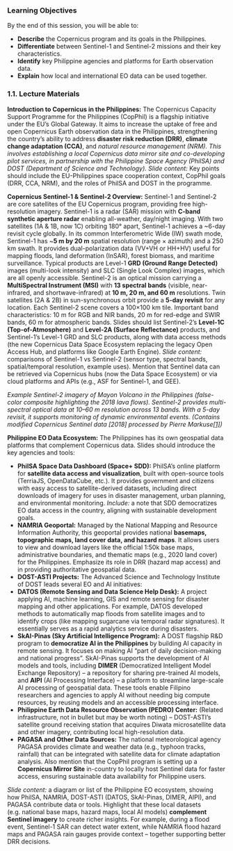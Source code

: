### Learning Objectives

By the end of this session, you will be able to:

*   **Describe** the Copernicus program and its goals in the Philippines.
*   **Differentiate** between Sentinel-1 and Sentinel-2 missions and their key characteristics.
*   **Identify** key Philippine agencies and platforms for Earth observation data.
*   **Explain** how local and international EO data can be used together.

### 1.1. Lecture Materials

**Introduction to Copernicus in the Philippines:** The Copernicus
Capacity Support Programme for the Philippines (CopPhil) is a flagship
initiative under the EU's Global Gateway. It aims to increase the uptake
of free and open Copernicus Earth observation data in the Philippines,
strengthening the country's ability to address **disaster risk reduction
(DRR)**, **climate change adaptation (CCA)**, and *natural resource
management (NRM). This involves establishing a local Copernicus data
mirror site and co-developing pilot services, in partnership with the
Philippine Space Agency (PhilSA) and DOST (Department of Science and
Technology). Slide content:* Key points should include the
EU-Philippines space cooperation context, CopPhil goals (DRR, CCA, NRM),
and the roles of PhilSA and DOST in the programme.

**Copernicus Sentinel-1 & Sentinel-2 Overview:** Sentinel-1 and
Sentinel-2 are core satellites of the EU Copernicus program, providing
free high-resolution imagery. Sentinel-1 is a radar (SAR) mission with
**C-band synthetic aperture radar** enabling all-weather, day/night
imaging. With two satellites (1A & 1B, now 1C) orbiting 180° apart,
Sentinel-1 achieves a ~6-day revisit cycle globally. In its common
Interferometric Wide (IW) swath mode, Sentinel-1 has ~**5 m by 20 m**
spatial resolution (range × azimuth) and a 250 km swath. It provides
dual-polarization data (VV+VH or HH+HV) useful for mapping floods, land
deformation (InSAR), forest biomass, and maritime surveillance. Typical
products are Level-1 **GRD (Ground Range Detected)** images (multi-look
intensity) and SLC (Single Look Complex) images, which are all openly
accessible. Sentinel-2 is an optical mission carrying a **MultiSpectral
Instrument (MSI)** with **13 spectral bands** (visible, near-infrared,
and shortwave-infrared) at **10 m, 20 m, and 60 m** resolutions. Twin
satellites (2A & 2B) in sun-synchronous orbit provide a **5-day
revisit** for any location. Each Sentinel-2 scene covers a 100×100 km
tile. Important band characteristics: 10 m for RGB and NIR bands, 20 m
for red-edge and SWIR bands, 60 m for atmospheric bands. Slides should
list Sentinel-2's **Level-1C (Top-of-Atmosphere)** and **Level-2A
(Surface Reflectance)** products, and Sentinel-1's Level-1 GRD and SLC
products, along with data access methods (the new Copernicus Data Space
Ecosystem replacing the legacy Open Access Hub, and platforms like
Google Earth Engine). *Slide content:* comparisons of Sentinel-1 vs
Sentinel-2 (sensor type, spectral bands, spatial/temporal resolution,
example uses). Mention that Sentinel data can be retrieved via
Copernicus hubs (now the Data Space Ecosystem) or via cloud platforms
and APIs (e.g., ASF for Sentinel-1, and GEE).

*Example Sentinel-2 imagery of Mayon Volcano in the Philippines
(false-color composite highlighting the 2018 lava flows). Sentinel-2
provides multi-spectral optical data at 10--60 m resolution across 13
bands. With a 5-day revisit, it supports monitoring of dynamic
environmental events. (Contains modified Copernicus Sentinel data
[2018] processed by Pierre
Markuse[[1]](https://commons.wikimedia.org/wiki/File:Mount_Mayon_Sentinel-2_L1C_from_2018-01-30_(28280091769).jpg#:~:text=))*

**Philippine EO Data Ecosystem:** The Philippines has its own geospatial
data platforms that complement Copernicus data. Slides should introduce
the key agencies and tools:

- **PhilSA Space Data Dashboard (Space+ SDD):** PhilSA's online platform
  for **satellite data access and visualization**, built with
  open-source tools (TerriaJS, OpenDataCube, etc.). It provides
  government and citizens with easy access to satellite-derived
  datasets, including direct downloads of imagery for uses in disaster
  management, urban planning, and environmental monitoring. *Include:* a
  note that SDD democratizes EO data access in the country, aligning
  with sustainable development goals.
- **NAMRIA Geoportal:** Managed by the National Mapping and Resource
  Information Authority, this geoportal provides national **basemaps,
  topographic maps, land cover data, and hazard maps**. It allows users
  to view and download layers like the official 1:50k base maps,
  administrative boundaries, and thematic maps (e.g., 2020 land cover)
  for the Philippines. Emphasize its role in DRR (hazard map access) and
  in providing authoritative geospatial data.
- **DOST-ASTI Projects:** The Advanced Science and Technology Institute
  of DOST leads several EO and AI initiatives:
- **DATOS (Remote Sensing and Data Science Help Desk):** A project
  applying AI, machine learning, GIS and remote sensing for disaster
  mapping and other applications. For example, DATOS developed methods
  to automatically map floods from satellite images and to identify
  crops (like mapping sugarcane via temporal radar signatures). It
  essentially serves as a rapid analytics service during disasters.
- **SkAI-Pinas (Sky Artificial Intelligence Program):** A DOST flagship
  R&D program to **democratize AI in the Philippines** by building AI
  capacity in remote sensing. It focuses on making AI "part of daily
  decision-making and national progress". SkAI-Pinas supports the
  development of AI models and tools, including **DIMER** (Democratized
  Intelligent Model Exchange Repository) -- a repository for sharing
  pre-trained AI models, and **AIPI** (AI Processing Interface) -- a
  platform to streamline large-scale AI processing of geospatial data.
  These tools enable Filipino researchers and agencies to apply AI
  without needing big compute resources, by reusing models and an
  accessible processing interface.
- **Philippine Earth Data Resource Observation (PEDRO) Center:**
  (Related infrastructure, not in bullet but may be worth noting) --
  DOST-ASTI's satellite ground receiving station that acquires Diwata
  microsatellite data and other imagery, contributing local
  high-resolution data.
- **PAGASA and Other Data Sources:** The national meteorological agency
  PAGASA provides climate and weather data (e.g., typhoon tracks,
  rainfall) that can be integrated with satellite data for climate
  adaptation analysis. Also mention that the CopPhil program is setting
  up a **Copernicus Mirror Site** in-country to locally host Sentinel
  data for faster access, ensuring sustainable data availability for
  Philippine users.

*Slide content:* a diagram or list of the Philippine EO ecosystem,
showing how PhilSA, NAMRIA, DOST-ASTI (DATOS, SkAI-Pinas, DIMER, AIPI),
and PAGASA contribute data or tools. Highlight that these local datasets
(e.g. national base maps, hazard maps, local AI models) **complement
Sentinel imagery** to create richer insights. For example, during a
flood event, Sentinel-1 SAR can detect water extent, while NAMRIA flood
hazard maps and PAGASA rain gauges provide context -- together
supporting better DRR decisions.